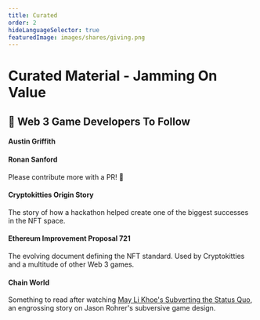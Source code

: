 ```yaml
---
title: Curated
order: 2
hideLanguageSelector: true
featuredImage: images/shares/giving.png
---
```


# Curated Material - Jamming On Value

## 🙌 Web 3 Game Developers To Follow

<List>

<Link to="https://austingriffith.com">

#### Austin Griffith

</Link>

<Link to="https://ronan.eth.link/">

#### Ronan Sanford

</Link>

</List>

Please contribute more with a PR! 📝

<List>

<Link to="https://bitcoinmagazine.com/articles/how-hackathon-birthed-cryptokitties-origin-story1">

#### Cryptokitties Origin Story

The story of how a hackathon helped create one of the biggest successes in the NFT space.

</Link>

<Link to="https://github.com/ethereum/EIPs/blob/master/EIPS/eip-721.md">

#### Ethereum Improvement Proposal 721

The evolving document defining the NFT standard. Used by Cryptokitties and a multitude of other Web 3 games.

</Link>

<Link to="https://www.wired.com/2011/07/mf-chainworld/">

#### Chain World

Something to read after watching [May Li Khoe's Subverting the Status Quo](/learn/module-1/joyful-subversion), an engrossing story on Jason Rohrer's subversive game design.

</Link>

</List>